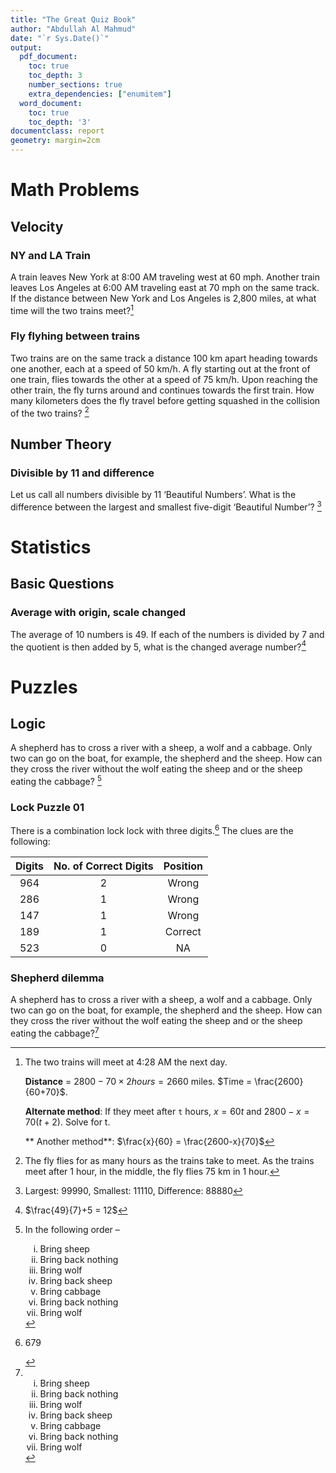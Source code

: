 ```yaml
---
title: "The Great Quiz Book"
author: "Abdullah Al Mahmud"
date: "`r Sys.Date()`"
output:
  pdf_document:
    toc: true
    toc_depth: 3
    number_sections: true
    extra_dependencies: ["enumitem"]
  word_document:
    toc: true
    toc_depth: '3'
documentclass: report
geometry: margin=2cm
---
```


\newpage

\begingroup
\fontfamily{ppl}\fontsize{12}{16}\selectfont

# Math Problems

## Velocity 

### NY and LA Train 

A train leaves New York at 8:00 AM traveling west at 60 mph. Another train leaves Los Angeles at 6:00 AM traveling east at 70 mph on the same track. If the distance between New York and Los Angeles is 2,800 miles, at what time will the two trains meet?[^NYLA]

[^NYLA]: The two trains will meet at 4:28 AM the next day. 
    
    **Distance** = $2800 - 70 \times 2 hours = 2660$ miles. $Time = \frac{2600}{60+70}$. 
    
    **Alternate method**: If they meet after `t` hours, $x = 60t$ and $2800-x = 70(t+2)$. Solve for t. 
    
    ** Another method**: $\frac{x}{60} = \frac{2600-x}{70}$
    
### Fly flyhing between trains

Two trains are on the same track a distance 100 km apart heading towards one another, each at a speed of 50 km/h. A fly starting out at the front of one train, flies towards the other at a speed of 75 km/h. Upon reaching the other train, the fly turns around and continues towards the first train. How many kilometers does the fly travel before getting squashed in the collision of the two trains? [^fly]

[^fly]: The fly flies for as many hours as the trains take to meet. As the trains meet after 1 hour, in the middle, the fly flies 75 km in 1 hour.

## Number Theory

### Divisible by 11 and difference

Let us call all numbers divisible by 11 'Beautiful Numbers'. What is the difference between the largest and smallest five-digit 'Beautiful Number'? [^divdiff]

[^divdiff]: 

    Largest: 99990, 
Smallest: 11110, 
Difference: 88880


# Statistics

## Basic Questions

### Average with origin, scale changed

The average of 10 numbers is 49. If each of the numbers is divided by 7 and the quotient is then added by 5, what is the changed average number?[^avgorsc]

[^avgorsc]: 

    $\frac{49}{7}+5 = 12$

# Puzzles

## Logic 

A shepherd has to cross a river with a sheep, a wolf and a cabbage. Only two can go on the boat, for example, the shepherd and the sheep. How can they cross the river without the wolf eating the sheep and or the sheep eating the cabbage? [^shwocb]

[^shwocb]: In the following order --

    i. Bring sheep
ii. Bring back nothing
iii. Bring wolf
iv. Bring back sheep
v. Bring cabbage
vi. Bring back nothing
vii. Bring wolf

### Lock Puzzle 01

There is a combination lock lock with three digits.[^L1] The clues are the following:

| Digits | No. of Correct Digits | Position |
|:---:|:---:|:---:|
| 964 | 2 | Wrong |
| 286 | 1 | Wrong |
| 147 | 1 | Wrong |
| 189 | 1 | Correct |
| 523 | 0 | NA |

[^L1]: 679

    \begin{enumerate}[label=(\alph*)]
\item 523 are removed by clue no. 5
\item 1 is removed by clue 3 \& 4 (can't be in right and wrong position simultaneously)
\item 8 is removed by clue 2 \& 4 (can't be in right and wrong position simultaneously)
\item 6 is correct digit by clue 2 (since 2 \& are wrong)
\item Position of 6 is 1st (by clue 1 \& 2, both wrong position)
\item 9 is the 3rd digit in solution by clue 4 (since 1 \& 8 are incorrect)
\item 4 is removed by clue 1 (since two correct digits are 9 \& 6)
\item The 2nd digit in solution is 7 (by clue 3 and since no other digit exists)
\end{enumerate}

### Shepherd dilemma

A shepherd has to cross a river with a sheep, a wolf and a cabbage. Only two can go on the boat, for example, the shepherd and the sheep. How can they cross the river without the wolf eating the sheep and or the sheep eating the cabbage?[^shp]

[^shp]: 

i. Bring sheep
ii. Bring back nothing
iii. Bring wolf
iv. Bring back sheep
v. Bring cabbage
vi. Bring back nothing
vii. Bring wolf

\endgroup